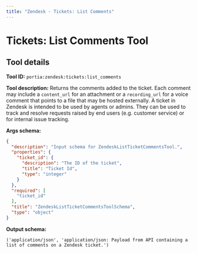 ```yaml
---
title: "Zendesk - Tickets: List Comments"
---
```

<!-- WARNING: This file is auto-generated by generate_tool_docs.py. Do not edit manually. -->


# Tickets: List Comments Tool

<Intro />

## Tool details
**Tool ID:** `portia:zendesk:tickets:list_comments`

**Tool description:** Returns the comments added to the ticket.  Each comment may include a `content_url` for an attachment or a `recording_url` for a voice comment that points to a file that may be hosted externally. A ticket in Zendesk is intended to be used by agents or admins. They can be used to track and resolve requests raised by end users (e.g. customer service) or for internal issue tracking. 

**Args schema:**
```json
{
  "description": "Input schema for ZendeskListTicketCommentsTool.",
  "properties": {
    "ticket_id": {
      "description": "The ID of the ticket",
      "title": "Ticket Id",
      "type": "integer"
    }
  },
  "required": [
    "ticket_id"
  ],
  "title": "ZendeskListTicketCommentsToolSchema",
  "type": "object"
}
```

**Output schema:**
```
('application/json', 'application/json: Payload from API containing a list of comments on a Zendesk ticket.')
```

